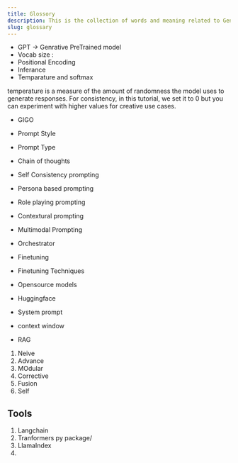 ```yaml
---
title: Glossory
description: This is the collection of words and meaning related to GenAi understanding.
slug: glossary
---
```


- GPT -> Genrative PreTrained model
- Vocab size : 
- Positional Encoding
- Inferance
- Temparature and softmax

temperature is a measure of the amount of randomness the model uses to generate responses. For consistency, in this tutorial, we set it to 0 but you can experiment with higher values for creative use cases.

- GIGO
- Prompt Style
- Prompt Type
- Chain of thoughts
- Self Consistency prompting
- Persona based prompting
- Role playing prompting
- Contextural prompting
- Multimodal Prompting
- Orchestrator

- Finetuning
- Finetuning Techniques
- Opensource models
- Huggingface

- System prompt
- context window

- RAG
1. Neive
2. Advance
3. MOdular
4. Corrective
5. Fusion
6. Self





## Tools
1. Langchain
2. Tranformers py package/
3. LlamaIndex
4. 
